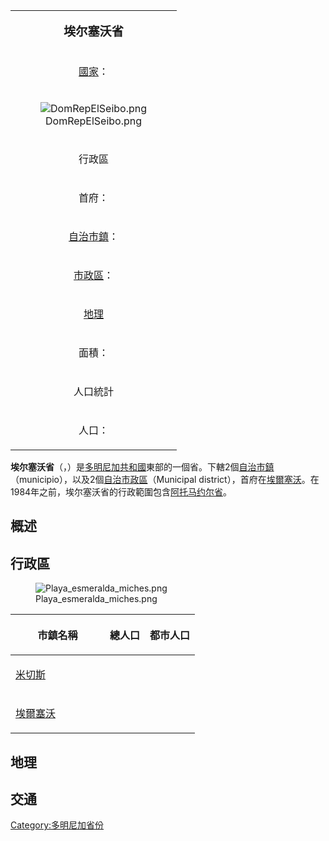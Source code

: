 {| class="infobox bordered" align=right cellpadding=4 cellspacing=0 width=275 style="clear:right; margin: 0 0 1em 1em; background: #f9f9f9; font-size: 95%;"
|-
|colspan=2 align=center bgcolor="#BFDFFF"|<big>'''埃尔塞沃省'''</big>
|-
|[[國家|國家]]：|| [[多明尼加共和國|多明尼加共和國]]
|-
! colspan="3" | [[File:DomRepElSeibo.png|center]]
|-
!colspan=2 align=center bgcolor="#BFDFFF"|行政區
|-
|首府：||[[埃爾塞沃|埃爾塞沃]]
|-
|[[自治市鎮|自治市鎮]]：||2個
|-
|[[市轄區|市政區]]：||2個
|-
!colspan=2 align=center bgcolor="#BFDFFF"|[[地理|地理]]
|-
|面積：||1786,60 km² 
|-
!colspan=2 align=center bgcolor="#BFDFFF"|人口統計
|-
|人口：||199,107人（2008年統計）
|}

'''埃尔塞沃省'''（{{lang-es|Provincia de El Seibo}}，{{IPA-es|el ˈsejβo}}）是[[多明尼加共和國|多明尼加共和國]]東部的一個省。下轄2個[[自治市鎮|自治市鎮]]（municipio），以及2個[[市轄區|自治市政區]]（Municipal district），首府在[[埃爾塞沃|埃爾塞沃]]。在1984年之前，埃尔塞沃省的行政範圍包含[[阿托马约尔省|阿托马约尔省]]。

== 概述 ==

== 行政區 ==
[[File:Playa_esmeralda_miches.png|thumb]]

{| class="wikitable sortable" style="text-align:right; font-size:95%;"
!width="135px"| 市鎮名稱
! 總人口  !! 都市人口 
|-
|align="left"| [[米切斯|米切斯]]
| {{nts|96964}} || {{nts|48558}} 
|-
|align="left"| [[埃爾塞沃|埃爾塞沃]]
| {{nts|102143}} || {{nts|70918}}    
|}

{{clear}}

== 地理 ==

== 交通 ==
{{多明尼加共和國各省}}

[[Category:多明尼加省份|Category:多明尼加省份]]